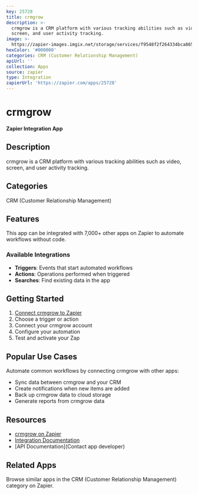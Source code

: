 ```yaml
---
key: 25728
title: crmgrow
description: >-
  crmgrow is a CRM platform with various tracking abilities such as video,
  screen, and user activity tracking.
image: >-
  https://zapier-images.imgix.net/storage/services/f9548f2f264334bca86509bbb1436c24.png?auto=format%2Ccompress&ixlib=python-3.0.0&q=50
hexColor: '#000000'
categories: CRM (Customer Relationship Management)
apiUrl: ''
collection: Apps
source: zapier
type: Integration
zapierUrl: 'https://zapier.com/apps/25728'
---
```

# crmgrow

**Zapier Integration App**

## Description

crmgrow is a CRM platform with various tracking abilities such as video, screen, and user activity tracking.

## Categories

CRM (Customer Relationship Management)

## Features

This app can be integrated with 7,000+ other apps on Zapier to automate workflows without code.

### Available Integrations

- **Triggers**: Events that start automated workflows
- **Actions**: Operations performed when triggered
- **Searches**: Find existing data in the app

## Getting Started

1. [Connect crmgrow to Zapier](https://zapier.com/apps/25728)
2. Choose a trigger or action
3. Connect your crmgrow account
4. Configure your automation
5. Test and activate your Zap

## Popular Use Cases

Automate common workflows by connecting crmgrow with other apps:

- Sync data between crmgrow and your CRM
- Create notifications when new items are added
- Back up crmgrow data to cloud storage
- Generate reports from crmgrow data

## Resources

- [crmgrow on Zapier](https://zapier.com/apps/25728)
- [Integration Documentation](https://zapier.com/apps/25728/integrations)
- [API Documentation](Contact app developer)

## Related Apps

Browse similar apps in the CRM (Customer Relationship Management) category on Zapier.
